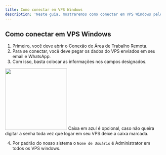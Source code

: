```yaml
---
title: Como conectar em VPS Windows
description: 'Neste guia, mostraremos como conectar em VPS Windows pelo RDP.'
---
```


## Como conectar em VPS Windows

1. Primeiro, você deve abrir o Conexão de Área de Trabalho Remota.
2. Para se conectar, você deve pegar os dados do VPS enviados em seu email e WhatsApp.
3. Com isso, basta colocar as informações nos campos designados.

<img height="200" src="/images/vps/como-conectar-vps-windows/rdp.png" />
<Note>Caixa em azul é opcional, caso não queira digitar a senha toda vez que logar em seu VPS deixe a caixa marcada.</Note>

4. Por padrão do nosso sistema o `Nome de Usuário` é Administrator em todos os VPS windows.